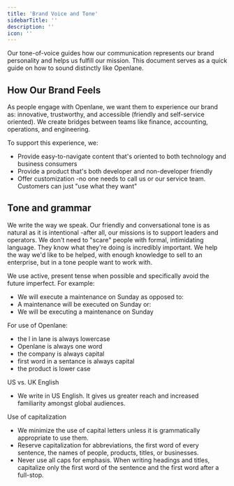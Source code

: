 ```yaml
---
title: 'Brand Voice and Tone'
sidebarTitle: ''
description: ''
icon: ''
---
```


Our tone-of-voice guides how our communication represents our brand personality and helps us fulfill our mission. This document serves as a quick guide on how to sound distinctly like Openlane. 

## How Our Brand Feels
As people engage with Openlane, we want them to experience our brand as: innovative, trustworthy, and accessible (friendly and self-service oriented). We create bridges between teams like finance, accounting, operations, and engineering.

To support this experience, we: 
* Provide easy-to-navigate content that's oriented to both technology and business consumers
* Provide a product that's both developer and non-developer friendly
* Offer customization -no one needs to call us or our service team. Customers can just "use what they want"

## Tone and grammar
We write the way we speak. Our friendly and conversational tone is as natural as it is intentional -after all, our missions is to support leaders and operators. We don't need to "scare" people with formal, intimidating language. They know what they're doing is incredibly important. We help the way we'd like to be helped, with enough knowledge to sell to an enterprise, but in a tone people want to work with. 

We use active, present tense when possible and specifically avoid the future imperfect. For example: 
* We will execute a maintenance on Sunday
as opposed to:
* A maintenance will be executed on Sunday
or:
* We will be executing a maintenance on Sunday

For use of Openlane: 
* the l in lane is always lowercase
* Openlane is always one word
* the company is always capital
* first word in a sentance is always capital
* the product is lower case

US vs. UK English
* We write in US English. It gives us greater reach and increased familiarity amongst global audiences.

Use of capitalization
* We minimize the use of capital letters unless it is grammatically appropriate to use them.
* Reserve capitalization for abbreviations, the first word of every sentence, the names of people, products, titles, or businesses.
* Never use all caps for emphasis. When writing headings and titles, capitalize only the first word of the sentence and the first word after a full-stop.